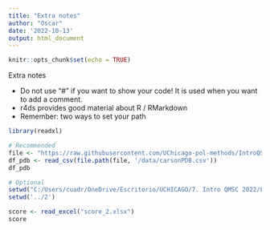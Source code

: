 ---
title: "Extra notes"
author: "Oscar"
date: '2022-10-13'
output: html_document
---

```{r setup, include=FALSE}
knitr::opts_chunk$set(echo = TRUE)
```

Extra notes

+ Do not use "#" if you want to show your code! It is used when you want to add a comment.
+ r4ds provides good material about R / RMarkdown
+ Remember: two ways to set your path

```{r}
library(readxl)
```

```{r}
# Recommended 
file <- "https://raw.githubusercontent.com/UChicago-pol-methods/IntroQSS-F22/main"
df_pdb <- read_csv(file.path(file, '/data/carsonPDB.csv'))
df_pdb
```

```{r}
# Optional
setwd("C:/Users/cuadr/OneDrive/Escritorio/UCHICAGO/7. Intro QMSC 2022/Lab/2022/3")
setwd('../2')

score <- read_excel("score_2.xlsx")
score
```
